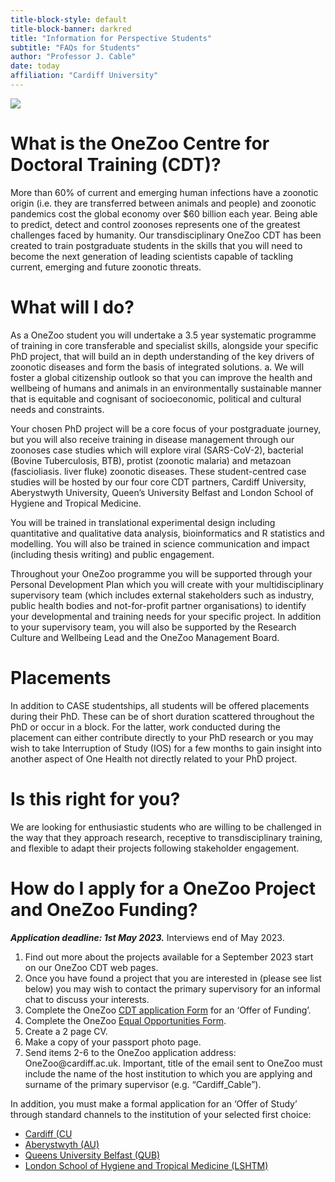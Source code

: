 ```yaml
---
title-block-style: default
title-block-banner: darkred
title: "Information for Perspective Students"
subtitle: "FAQs for Students"
author: "Professor J. Cable"
date: today
affiliation: "Cardiff University"
---
```


![](images/Funders.png)

# What is the OneZoo Centre for Doctoral Training (CDT)?

More than 60% of current and emerging human infections have a zoonotic origin (i.e. they are transferred between animals and people) and zoonotic pandemics cost the global economy over \$60 billion each year. Being able to predict, detect and control zoonoses represents one of the greatest challenges faced by humanity. Our transdisciplinary OneZoo CDT has been created to train postgraduate students in the skills that you will need to become the next generation of leading scientists capable of tackling current, emerging and future zoonotic threats.

# What will I do?

As a OneZoo student you will undertake a 3.5 year systematic programme of training in core transferable and specialist skills, alongside your specific PhD project, that will build an in depth understanding of the key drivers of zoonotic diseases and form the basis of integrated solutions. a. We will foster a global citizenship outlook so that you can improve the health and wellbeing of humans and animals in an environmentally sustainable manner that is equitable and cognisant of socioeconomic, political and cultural needs and constraints.

Your chosen PhD project will be a core focus of your postgraduate journey, but you will also receive training in disease management through our zoonoses case studies which will explore viral (SARS-CoV-2), bacterial (Bovine Tuberculosis, BTB), protist (zoonotic malaria) and metazoan (fascioliasis. liver fluke) zoonotic diseases. These student-centred case studies will be hosted by our four core CDT partners, Cardiff University, Aberystwyth University, Queen's University Belfast and London School of Hygiene and Tropical Medicine.

You will be trained in translational experimental design including quantitative and qualitative data analysis, bioinformatics and R statistics and modelling. You will also be trained in science communication and impact (including thesis writing) and public engagement.

Throughout your OneZoo programme you will be supported through your Personal Development Plan which you will create with your multidisciplinary supervisory team (which includes external stakeholders such as industry, public health bodies and not-for-profit partner organisations) to identify your developmental and training needs for your specific project. In addition to your supervisory team, you will also be supported by the Research Culture and Wellbeing Lead and the OneZoo Management Board.

# Placements

In addition to CASE studentships, all students will be offered placements during their PhD. These can be of short duration scattered throughout the PhD or occur in a block. For the latter, work conducted during the placement can either contribute directly to your PhD research or you may wish to take Interruption of Study (IOS) for a few months to gain insight into another aspect of One Health not directly related to your PhD project.

# Is this right for you?

We are looking for enthusiastic students who are willing to be challenged in the way that they approach research, receptive to transdisciplinary training, and flexible to adapt their projects following stakeholder engagement.

# How do I apply for a OneZoo Project and OneZoo Funding?

***Application deadline: 1st May 2023.*** Interviews end of May 2023.

1.  Find out more about the projects available for a September 2023 start on our OneZoo CDT web pages.
2.  Once you have found a project that you are interested in (please see list below) you may wish to contact the primary supervisory for an informal chat to discuss your interests.
3.  Complete the OneZoo [CDT application Form](www/2023-24_OneZoo_CDT_Studentship_Application_Form10March23FINAL.docx) for an ‘Offer of Funding’.
4.  Complete the OneZoo [Equal Opportunities Form](www/2023-24_OneZoo_equal_opportunities_Form_10March23FINAL.docx).
5.  Create a 2 page CV.
6.  Make a copy of your passport photo page.
7.  Send items 2-6 to the OneZoo application address: OneZoo\@cardiff.ac.uk. Important, title of the email sent to OneZoo must include the name of the host institution to which you are applying and surname of the primary supervisor (e.g. "Cardiff_Cable").

In addition, you must make a formal application  for an ‘Offer of Study’ through standard channels to the institution of your selected first choice:

-   [Cardiff (CU](https://www.cardiff.ac.uk/study/postgraduate/research/programmes/programme/biosciences-phd-mphil-md)
-   [Aberystwyth (AU)](https://www.aber.ac.uk/en/study-with-us/pg-studies/apply/)
-   [Queens University Belfast (QUB)](https://dap.qub.ac.uk/portal/user/u_login.php)
-   [London School of Hygiene and Tropical Medicine (LSHTM)](https://apply.lshtm.ac.uk/login)

